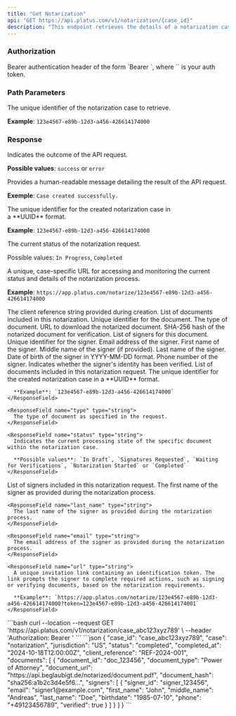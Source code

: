 ```yaml
---
title: "Get Notarization"
api: "GET https://api.platus.com/v1/notarization/{case_id}"
description: "This endpoint retrieves the details of a notarization case"
---
```


### Authorization

<ParamField header="Authorization" type="string" required>
  Bearer authentication header of the form `Bearer <token>`, where `<token>` is your auth token.
</ParamField>

### Path Parameters

<ParamField path="case_id" type="string" required>
  The unique identifier of the notarization case to retrieve.&#x20;

  **Example**: `123e4567-e89b-12d3-a456-426614174000`
</ParamField>

### Response

<ResponseField name="result" type="string">
  Indicates the outcome of the API request.

  **Possible values**: `success` or `error`
</ResponseField>

<ResponseField name="message" type="string">
  Provides a human-readable message detailing the result of the API request.

  **Exemple**: `Case created successfully.`
</ResponseField>

<ResponseField name="case_id" type="string">
  The unique identifier for the created notarization case in a **UUID** format.

  **Example**: `123e4567-e89b-12d3-a456-426614174000`
</ResponseField>

<ResponseField name="status" type="string">
  The current status of the notarization request.

  Possible values: `In Progress`, `Completed`
</ResponseField>

<ResponseField name="url" type="string">
  A unique, case-specific URL for accessing and monitoring the current status and details of the notarization process.

  **Example**: `https://app.platus.com/notarize/123e4567-e89b-12d3-a456-426614174000`
</ResponseField>

<ResponseField name="client_reference" type="string">
  The client reference string provided during creation.
</ResponseField>

<ResponseField name="documents" type="array">
  List of documents included in this notarization.
</ResponseField>

<ResponseField name="documents.document_id" type="string">
  Unique identifier for the document.
</ResponseField>

<ResponseField name="documents.document_type" type="string">
  The type of document.
</ResponseField>

<ResponseField name="documents.document_url" type="string">
  URL to download the notarized document.
</ResponseField>

<ResponseField name="documents.document_hash" type="string">
  SHA-256 hash of the notarized document for verification.
</ResponseField>

<ResponseField name="documents.signers" type="array">
  List of signers for this document.
</ResponseField>

<ResponseField name="documents.signers.signer_id" type="string">
  Unique identifier for the signer.
</ResponseField>

<ResponseField name="documents.signers.email" type="string">
  Email address of the signer.
</ResponseField>

<ResponseField name="documents.signers.first_name" type="string">
  First name of the signer.
</ResponseField>

<ResponseField name="documents.signers.middle_name" type="string">
  Middle name of the signer (if provided).
</ResponseField>

<ResponseField name="documents.signers.last_name" type="string">
  Last name of the signer.
</ResponseField>

<ResponseField name="documents.signers.birthdate" type="string">
  Date of birth of the signer in YYYY-MM-DD format.
</ResponseField>

<ResponseField name="documents.signers.phone" type="string">
  Phone number of the signer.
</ResponseField>

<ResponseField name="documents.signers.verified" type="boolean">
  Indicates whether the signer's identity has been verified.
</ResponseField>

<ResponseField name="documents" type="array">
  List of documents included in this notarization request.

  <Expandable title="Documents Response Object">
    <ResponseField name="id" type="string">
      The unique identifier for the created notarization case in a **UUID** format.

      **Example**: `123e4567-e89b-12d3-a456-426614174000`
    </ResponseField>

    <ResponseField name="type" type="string">
      The type of document as specified in the request.
    </ResponseField>

    <ResponseField name="status" type="string">
      Indicates the current processing state of the specific document within the notarization case.

      **Possible values**: `In Draft`, `Signatures Requested`, `Waiting for Verifications`, `Notarization Started` or `Completed`
    </ResponseField>
  </Expandable>
</ResponseField>

<ResponseField name="signers" type="array">
  List of signers included in this notarization request.

  <Expandable title="Signers Response Object">
    <ResponseField name="first_name" type="string">
      The first name of the signer as provided during the notarization process.
    </ResponseField>

    <ResponseField name="last_name" type="string">
      The last name of the signer as provided during the notarization process.
    </ResponseField>

    <ResponseField name="email" type="string">
      The email address of the signer as provided during the notarization process.
    </ResponseField>

    <ResponseField name="url" type="string">
      A unique invitation link containing an identification token. The link prompts the signer to complete required actions, such as signing or verifying documents, based on the notarization requirements.

      **Example**: `https://app.platus.com/notarize/123e4567-e89b-12d3-a456-426614174000?token=123e4567-e89b-12d3-a456-426614174001`
    </ResponseField>
  </Expandable>
</ResponseField>

<RequestExample>
  ```bash
  curl --location --request GET 'https://api.platus.com/v1/notarization/case_abc123xyz789' \
  --header 'Authorization: Bearer <token>'
  ```
</RequestExample>

<ResponseExample>
  ```json
  {
      "case_id": "case_abc123xyz789",
      "case": "notarization",
      "jurisdiction": "US",
      "status": "completed",
      "completed_at": "2024-10-18T12:00:00Z",
      "client_reference": "REF-2024-001",
      "documents": [
          {
              "document_id": "doc_123456",
              "document_type": "Power of Attorney",
              "document_url": "https://api.beglaubigt.de/notarized/document.pdf",
              "document_hash": "sha256:a1b2c3d4e5f6...",
              "signers": [
                  {
                      "signer_id": "signer_123456",
                      "email": "signer1@example.com",
                      "first_name": "John",
                      "middle_name": "Andreas",
                      "last_name": "Doe",
                      "birthdate": "1985-07-10",
                      "phone": "+49123456789",
                      "verified": true
                  }
              ]
          }
      ]
  }
  ```
</ResponseExample>